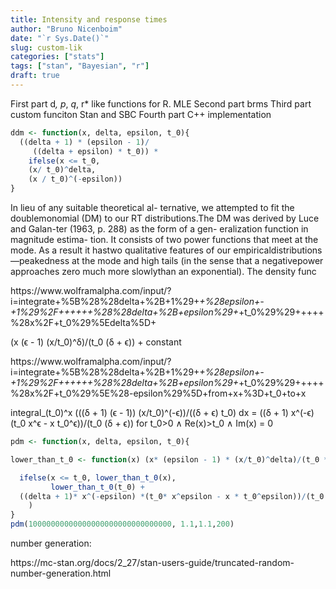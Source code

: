 ```yaml
---
title: Intensity and response times
author: "Bruno Nicenboim"
date: "`r Sys.Date()`"
slug: custom-lik
categories: ["stats"]
tags: ["stan", "Bayesian", "r"]
draft: true 
---
```


First part d*, p*, *q*, r* like functions for R. MLE
Second part brms
Third part custom funciton Stan and SBC
Fourth part C++ implementation

```r
ddm <- function(x, delta, epsilon, t_0){
  ((delta + 1) * (epsilon - 1)/
     ((delta + epsilon) * t_0)) *
    ifelse(x <= t_0,
    (x/ t_0)^delta,
    (x / t_0)^(-epsilon))
}
```
In lieu of  any suitable  theoretical al-
ternative, we  attempted  to  fit  the  doublemonomial (DM) to our  RT  distributions.The  DM  was  derived  by Luce  and  Galan-ter (1963,  p.  288) as  the  form  of  a  gen-
eralization  function  in  magnitude estima-
tion. It  consists  of  two  power  functions
that  meet  at  the  mode. As a  result  it  hastwo  qualitative  features  of  our  empiricaldistributions—peakedness  at  the  mode and
high tails (in the  sense  that  a negativepower  approaches  zero much  more  slowlythan  an  exponential). The  density func


https://www.wolframalpha.com/input/?i=integrate+%5B%28%28delta+%2B+1%29+*+%28epsilon+-+1%29%2F++++++%28%28delta+%2B+epsilon%29+*+t_0%29%29+++++%28x%2F+t_0%29%5Edelta%5D+

(x (ϵ - 1) (x/t_0)^δ)/(t_0 (δ + ϵ)) + constant

https://www.wolframalpha.com/input/?i=integrate+%5B%28%28delta+%2B+1%29+*+%28epsilon+-+1%29%2F++++++%28%28delta+%2B+epsilon%29+*+t_0%29%29+++++%28x%2F+t_0%29%5E%28-epsilon%29%5D+from+x+%3D+t_0+to+x

integral_(t_0)^x (((δ + 1) (ϵ - 1)) (x/t_0)^(-ϵ))/((δ + ϵ) t_0) dx = ((δ + 1) x^(-ϵ) (t_0 x^ϵ - x t_0^ϵ))/(t_0 (δ + ϵ)) for t_0>0 ∧ Re(x)>t_0 ∧ Im(x) = 0

```r
pdm <- function(x, delta, epsilon, t_0){

lower_than_t_0 <- function(x) (x* (epsilon - 1) * (x/t_0)^delta)/(t_0 *(delta + epsilon))

  ifelse(x <= t_0, lower_than_t_0(x),
         lower_than_t_0(t_0) + 
  ((delta + 1)* x^(-epsilon) *(t_0* x^epsilon - x * t_0^epsilon))/(t_0 *(delta + epsilon)) 
    )
}
pdm(10000000000000000000000000000000, 1.1,1.1,200)
```



number generation:

https://mc-stan.org/docs/2_27/stan-users-guide/truncated-random-number-generation.html


